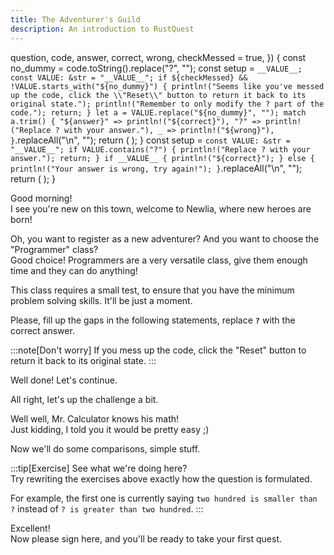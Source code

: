 ```yaml
---
title: The Adventurer's Guild
description: An introduction to RustQuest
---
```



  question,
  code,
  answer,
  correct,
  wrong,
  checkMessed = true,
}) {
  const no_dummy = code.toString().replace("?", "");
  const setup = `
        __VALUE__;
        const VALUE: &str = "__VALUE__";
        if ${checkMessed} && !VALUE.starts_with("${no_dummy}") {
            println!("Seems like you've messed up the code, click the \\"Reset\\" button to return it back to its original state.");
            println!("Remember to only modify the ? part of the code.");
            return;
        }
        let a = VALUE.replace("${no_dummy}", "");
        match a.trim() {
            "${answer}" => println!("${correct}"),
            "?" => println!("Replace ? with your answer."),
            _ => println!("${wrong}"),
        }
    `.replaceAll("\n", "");
  return (
    <QuestionCard question={question}>
      <CodeBlock client:only code={code} setup={setup} showLineNumbers={false} />
    </QuestionCard>
  );
}
  const setup = `
        const VALUE: &str = "__VALUE__";
        if VALUE.contains("?") {
            println!("Replace ? with your answer.");
            return;
        }
        if __VALUE__ {
            println!("${correct}");
        } else {
            println!("Your answer is wrong, try again!");
        }
    `.replaceAll("\n", "");
  return (
    <QuestionCard question={question}>
      <CodeBlock client:only code={code} setup={setup} showLineNumbers={false} />
    </QuestionCard>
  );
}

Good morning!  
I see you're new on this town, welcome to Newlia, where new heroes are born!

Oh, you want to register as a new adventurer? And you want to choose the "Programmer" class?  
Good choice! Programmers are a very versatile class, give them enough time and they can do anything!

This class requires a small test, to ensure that you have the minimum problem solving skills. It'll be just a moment.

Please, fill up the gaps in the following statements, replace **`?`** with the correct answer.

:::note[Don't worry]
If you mess up the code, click the "Reset" button to return it back to its original state.
:::

<SimpleQuestion
  question="What's five plus five?"
  code="5 + 5 == ?"
  answer="10"
  correct="5 + 5 == 10, good job!"
  wrong="5 + 5 != {a}, keep trying!"
/>

Well done! Let's continue.

<SimpleQuestion
  question="What's negative one minus one?"
  code="-1 - 1 == ?"
  answer="-2"
  correct="That's right, -2! I see you aren't fooled easily."
  wrong="-1 - 1 != {a}, keep trying!"
/>

All right, let's up the challenge a bit.

<SimpleQuestion
  question="What's the number that multiplied by two equals sixteen divided by four?"
  code="16 / 4 == 2 * ?"
  answer="2"
  correct="Perfect! Now you know how to make the computer do basic calculations for you, well done!"
  wrong="16 / 4 != 2 * {a}, keep trying!"
/>

Well well, Mr. Calculator knows his math!  
Just kidding, I told you it would be pretty easy ;)

Now we'll do some comparisons, simple stuff.

<FreeQuestion
  question="Write any number higher than 200."
  code="200 < ?"
  correct="Correct!"
/>

<FreeQuestion
  question="Okay... Now a number smaller than 200."
  code="200 > ?"
  correct="Perfect!"
/>

<FreeQuestion
  question="Now one that's smaller or equal than 0."
  code="0 >= ?"
  correct="Good answer!"
/>

<FreeQuestion
  question="And finally one that's greater or equal than 0."
  code="0 <= ?"
  correct="Fantastic!"
/>

:::tip[Exercise]
See what we're doing here?  
Try rewriting the exercises above exactly how the question is formulated.

For example, the first one is currently saying `two hundred is smaller than ?` instead of `? is greater than two hundred`.
:::

Excellent!  
Now please sign here, and you'll be ready to take your first quest.

<QuestionCard>
  <CodeBlock
    client:only
    code={'let name = "?";'}
    setup={
      '__VALUE__ if name == "?" { println!("hint: just replace ? with your name!") } else { println!("{name}, welcome to the Adventurer\'s Guild!") }'
    }
  />
</QuestionCard>
